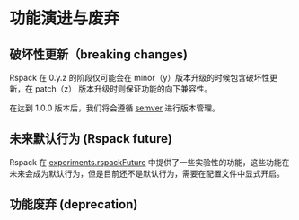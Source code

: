 
# 功能演进与废弃

## 破坏性更新（breaking changes)

Rspack 在 0.y.z 的阶段仅可能会在 minor（y）版本升级的时候包含破坏性更新，在 patch（z） 版本升级时则保证功能的向下兼容性。

在达到 1.0.0 版本后，我们将会遵循 [semver](https://semver.org/) 进行版本管理。

## 未来默认行为 (Rspack future)

Rspack 在 [experiments.rspackFuture](/config/experiments#experimentsrspackfuture) 中提供了一些实验性的功能，这些功能在未来会成为默认行为，但是目前还不是默认行为，需要在配置文件中显式开启。

## 功能废弃 (deprecation)

<DeprecationTable />
